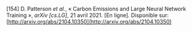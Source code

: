 \[154\]	D. Patterson *et al.*, « Carbon Emissions and Large Neural Network Training », *arXiv \[cs.LG\]*, 21 avril 2021\. \[En ligne\]. Disponible sur: [http://arxiv.org/abs/2104.10350](http://arxiv.org/abs/2104.10350)
